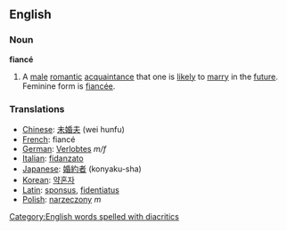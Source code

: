 == English ==
=== Noun ===
'''fiancé'''

# A [[male]] [[romantic]] [[acquaintance]] that one is [[likely]] to [[marry]] in the [[future]]. Feminine form is [[fiancée]].

===Translations===
*[[Chinese]]: [[未婚夫]] (wei hunfu)
*[[French]]: fiancé
*[[German]]: [[Verlobtes]] ''m/f''
*[[Italian]]: [[fidanzato]]
*[[Japanese]]: [[婚約者]] (konyaku-sha)
*[[Korean]]: [[약혼자]]
*[[Latin]]: [[sponsus]], [[fidentiatus]]
*[[Polish]]: [[narzeczony]] ''m''
[[Category:English words spelled with diacritics]]